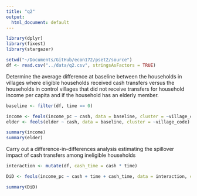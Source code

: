 ```yaml
---
title: "q2"
output:
  html_document: default
---
```


```r
library(dplyr)
library(fixest)
library(stargazer)

setwd("~/Documents/GitHub/econ172/pset2/source")
df <- read.csv("../data/q2.csv", stringsAsFactors = TRUE)
```


Determine the average difference at baseline between the households in villages
where eligible households received cash transfers versus the households in 
control villages that did not receive transfers for household income per capita
and if the household has an elderly member. 

```r
baseline <- filter(df, time == 0)

income <- feols(income_pc ~ cash, data = baseline, cluster = ~village_code)
elder <- feols(elder ~ cash, data = baseline, cluster = ~village_code)

summary(income)
summary(elder)
```


Carry out a difference-in-differences analysis estimating the spillover impact
of cash transfers among ineligible households 

```r
interaction <- mutate(df, cash_time = cash * time)

DiD <- feols(income_pc ~ cash + time + cash_time, data = interaction, cluster = ~village_code)

summary(DiD)
```